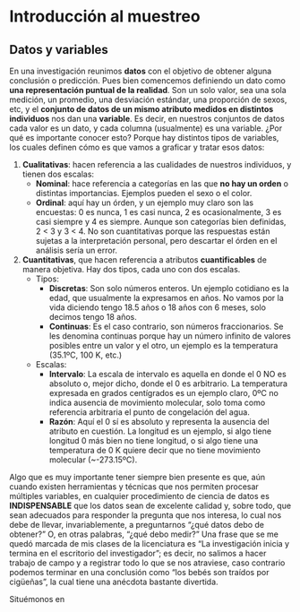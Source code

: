 # Introducción al muestreo

## Datos y variables

En una investigación reunimos **datos** con el objetivo de obtener alguna conclusión o predicción. Pues bien comencemos definiendo un dato como **una representación puntual de la realidad**. Son un solo valor, sea una sola medición, un promedio, una desviación estándar, una proporción de sexos, etc, y el **conjunto de datos de un mismo atributo medidos en distintos individuos** nos dan una **variable**. Es decir, en nuestros conjuntos de datos cada valor es un dato, y cada columna (usualmente) es una variable. ¿Por qué es importante conocer esto? Porque hay distintos tipos de variables, los cuales definen cómo es que vamos a graficar y tratar esos datos:

1. **Cualitativas**: hacen referencia a las cualidades de nuestros individuos, y tienen dos escalas:
    - **Nominal**: hace referencia a categorías en las que **no hay un orden** o distintas importancias. Ejemplos pueden el sexo o el color.
    - **Ordinal**: aquí hay un órden, y un ejemplo muy claro son las encuestas: 0 es nunca, 1 es casi nunca, 2 es ocasionalmente, 3 es casi siempre y 4 es siempre. Aunque son categorías bien definidas, 2 < 3 y 3 < 4. No son cuantitativas porque las respuestas están sujetas a la interpretación personal, pero descartar el órden en el análisis sería un error.
2. **Cuantitativas**, que hacen referencia a atributos **cuantificables** de manera objetiva. Hay dos tipos, cada uno con dos escalas.
    - Tipos:
        - **Discretas**: Son solo números enteros. Un ejemplo cotidiano es la edad, que usualmente la expresamos en años. No vamos por la vida diciendo tengo 18.5 años o 18 años con 6 meses, solo decimos tengo 18 años.
        - **Continuas**: Es el caso contrario, son números fraccionarios. Se les denomina continuas porque hay un número infinito de valores posibles entre un valor y el otro, un ejemplo es la temperatura (35.1ºC, 100 K, etc.)
    - Escalas:
        - **Intervalo**: La escala de intervalo es aquella en donde el 0 NO es absoluto o, mejor dicho, donde el 0 es arbitrario. La temperatura expresada en grados centígrados es un ejemplo claro, 0ºC no indica ausencia de movimiento molecular, solo toma como referencia arbitraria el punto de congelación del agua.
        - **Razón**: Aquí el 0 sí es absoluto y representa la ausencia del atributo en cuestión. La longitud es un ejemplo, si algo tiene longitud 0 más bien no tiene longitud, o si algo tiene una temperatura de 0 K quiere decir que no tiene movimiento molecular (~-273.15ºC).

Algo que es muy importante tener siempre bien presente es que, aún cuando existen herramientas y técnicas que nos permiten procesar múltiples variables, en cualquier procedimiento de ciencia de datos es **INDISPENSABLE** que los datos sean de excelente calidad y, sobre todo, que sean adecuados para responder la pregunta que nos interesa, lo cual nos debe de llevar, invariablemente, a preguntarnos "¿qué datos debo de obtener?" O, en otras palabras, "¿qué debo medir?" Una frase que se me quedó marcada de mis clases de la licenciatura es "La investigación inicia y termina en el escritorio del investigador"; es decir, no salimos a hacer trabajo de campo y a registrar todo lo que se nos atraviese, caso contrario podemos terminar en una conclusión como "los bebés son traídos por cigüeñas", la cual tiene una anécdota bastante divertida.

Situémonos en 